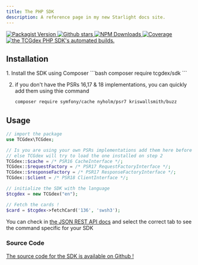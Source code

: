```yaml
---
title: The PHP SDK
description: A reference page in my new Starlight docs site.
---
```


<p class="flex gap-2 justify-center">
	<a href="https://packagist.org/packages/tcgdex/sdk">
		<img src="https://img.shields.io/github/v/release/tcgdex/php-sdk?include_prereleases&style=flat-square" alt="Packagist Version"/>
	</a>
	<a href="https://github.com/tcgdex/php-sdk/stargazers">
		<img src="https://img.shields.io/github/stars/tcgdex/php-sdk?style=flat-square" alt="Github stars" />
	</a>
	<a href="https://packagist.org/packages/tcgdex/sdk">
		<img src="https://img.shields.io/packagist/dt/tcgdex/sdk?style=flat-square" alt="NPM Downloads" />
	</a>
	<a href="https://app.codecov.io/gh/tcgdex/php-sdk/">
		<img src="https://img.shields.io/codecov/c/github/tcgdex/php-sdk?style=flat-square&token=MCENGBDCXN" alt="Coverage" />
	</a>
	<a href="https://github.com/tcgdex/php-sdk/actions/workflows/build-test.yml">
		<img src="https://img.shields.io/github/actions/workflow/status/tcgdex/php-sdk/build-test.yml?style=flat-square" alt="the TCGdex PHP SDK's automated builds." />
	</a>
</p>

## Installation

<Steps>
1. Install the SDK using Composer
	```bash
	composer require tcgdex/sdk
	```

2. if you don't have the PSRs 16,17 & 18 implementations, you can quickly add them using thie command
	```bash
	composer require symfony/cache nyholm/psr7 kriswallsmith/buzz
	```
</Steps>

## Usage

```php
// import the package
use TCGdex\TCGdex;

// Is you are using your own PSRs implementations add them here before loading the class
// else TCGdex will try to load the one installed on step 2
TCGdex::$cache = /* PSR16 CacheInterface */;
TCGdex::$requestFactory = /* PSR17 RequestFactoryInterface */;
TCGdex::$responseFactory = /* PSR17 ResponseFactoryInterface */;
TCGdex::$client = /* PSR18 ClientInterface */;

// initialize the SDK with the language
$tcgdex = new TCGdex("en");

// Fetch the cards !
$card = $tcgdex->fetchCard('136', 'swsh3');
```

You can check in [the JSON REST API docs](/rest) and select the correct tab to see the command specific for your SDK


### Source Code

[The source code for the SDK is available on Github !](https://github.com/tcgdex/php-sdk)
